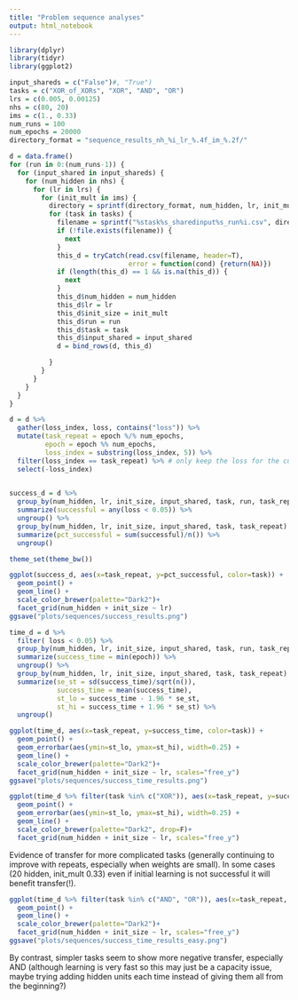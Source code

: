 ```yaml
---
title: "Problem sequence analyses"
output: html_notebook
---
```



```r
library(dplyr)
library(tidyr)
library(ggplot2)
```


```r
input_shareds = c("False")#, "True")
tasks = c("XOR_of_XORs", "XOR", "AND", "OR")
lrs = c(0.005, 0.00125)
nhs = c(80, 20)
ims = c(1., 0.33)
num_runs = 100
num_epochs = 20000
directory_format = "sequence_results_nh_%i_lr_%.4f_im_%.2f/"

d = data.frame()
for (run in 0:(num_runs-1)) {
  for (input_shared in input_shareds) {
    for (num_hidden in nhs) {
      for (lr in lrs) {
        for (init_mult in ims) {
          directory = sprintf(directory_format, num_hidden, lr, init_mult)
          for (task in tasks) {
            filename = sprintf("%stask%s_sharedinput%s_run%i.csv", directory, task, input_shared, run)
            if (!file.exists(filename)) {
              next
            }
            this_d = tryCatch(read.csv(filename, header=T),
                              error = function(cond) {return(NA)})
            if (length(this_d) == 1 && is.na(this_d)) {
              next
            }
            this_d$num_hidden = num_hidden
            this_d$lr = lr
            this_d$init_size = init_mult
            this_d$run = run
            this_d$task = task
            this_d$input_shared = input_shared
            d = bind_rows(d, this_d)

          } 
        }
      }
    }
  }
}
```

```r
d = d %>%
  gather(loss_index, loss, contains("loss")) %>%
  mutate(task_repeat = epoch %/% num_epochs,
         epoch = epoch %% num_epochs,
         loss_index = substring(loss_index, 5)) %>% 
  filter(loss_index == task_repeat) %>% # only keep the loss for the current task
  select(-loss_index)
  
```

```r
success_d = d %>%
  group_by(num_hidden, lr, init_size, input_shared, task, run, task_repeat) %>%
  summarize(successful = any(loss < 0.05)) %>%
  ungroup() %>%
  group_by(num_hidden, lr, init_size, input_shared, task, task_repeat) %>%
  summarize(pct_successful = sum(successful)/n()) %>%
  ungroup()
```

```r
theme_set(theme_bw())
```

```r
ggplot(success_d, aes(x=task_repeat, y=pct_successful, color=task)) +
  geom_point() +
  geom_line() +
  scale_color_brewer(palette="Dark2")+
  facet_grid(num_hidden + init_size ~ lr)
ggsave("plots/sequences/success_results.png")
```

```r
time_d = d %>%
  filter( loss < 0.05) %>%
  group_by(num_hidden, lr, init_size, input_shared, task, run, task_repeat) %>%
  summarize(success_time = min(epoch)) %>%
  ungroup() %>%
  group_by(num_hidden, lr, init_size, input_shared, task, task_repeat) %>%
  summarize(se_st = sd(success_time)/sqrt(n()),
            success_time = mean(success_time),
            st_lo = success_time - 1.96 * se_st,
            st_hi = success_time + 1.96 * se_st) %>%
  ungroup()
```


```r
ggplot(time_d, aes(x=task_repeat, y=success_time, color=task)) +
  geom_point() +
  geom_errorbar(aes(ymin=st_lo, ymax=st_hi), width=0.25) +
  geom_line() +
  scale_color_brewer(palette="Dark2")+
  facet_grid(num_hidden + init_size ~ lr, scales="free_y")
ggsave("plots/sequences/success_time_results.png")
```

```r
ggplot(time_d %>% filter(task %in% c("XOR")), aes(x=task_repeat, y=success_time, color=task)) +
  geom_point() +
  geom_errorbar(aes(ymin=st_lo, ymax=st_hi), width=0.25) +
  geom_line() +
  scale_color_brewer(palette="Dark2", drop=F)+
  facet_grid(num_hidden + init_size ~ lr, scales="free_y")
```
Evidence of transfer for more complicated tasks (generally continuing to improve with repeats, especially when weights are small). In some cases (20 hidden, init_mult 0.33) even if initial learning is not successful it will benefit transfer(!).


```r
ggplot(time_d %>% filter(task %in% c("AND", "OR")), aes(x=task_repeat, y=success_time, color=task)) +
  geom_point() +
  geom_line() +
  scale_color_brewer(palette="Dark2")+
  facet_grid(num_hidden + init_size ~ lr, scales="free_y")
ggsave("plots/sequences/success_time_results_easy.png")
```

By contrast, simpler tasks seem to show more negative transfer, especially AND (although learning is very fast so this may just be a capacity issue, maybe trying adding hidden units each time instead of giving them all from the beginning?)
